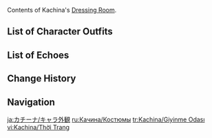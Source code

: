 {{CharacterTabs}}
Contents of Kachina's [[Dressing Room]].

==List of Character Outfits==
{{Outfits by Category Table|Kachina Outfits|nocharacter=1}}

==List of Echoes==
{{Echoes by Category Table|Kachina Echoes|nocharacter=1}}

==Change History==
{{Change History|5.0}}

==Navigation==
{{Character Navbox|Dressing Room}}

[[ja:カチーナ/キャラ外観]]
[[ru:Качина/Костюмы]]
[[tr:Kachina/Giyinme Odası]]
[[vi:Kachina/Thời Trang]]